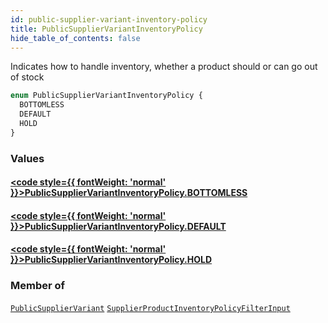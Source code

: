 ```yaml
---
id: public-supplier-variant-inventory-policy
title: PublicSupplierVariantInventoryPolicy
hide_table_of_contents: false
---
```








Indicates how to handle inventory, whether a product should or can go out of stock

```graphql
enum PublicSupplierVariantInventoryPolicy {
  BOTTOMLESS
  DEFAULT
  HOLD
}
```


### Values

#### [<code style={{ fontWeight: 'normal' }}>PublicSupplierVariantInventoryPolicy.<b>BOTTOMLESS</b></code>](#) 
> 
> 

#### [<code style={{ fontWeight: 'normal' }}>PublicSupplierVariantInventoryPolicy.<b>DEFAULT</b></code>](#) 
> 
> 

#### [<code style={{ fontWeight: 'normal' }}>PublicSupplierVariantInventoryPolicy.<b>HOLD</b></code>](#) 
> 
> 



### Member of

[`PublicSupplierVariant`](/demand/api/graphql-admin/reference/objects/public-supplier-variant)  <Badge class="secondary" text="object"/><Bullet />[`SupplierProductInventoryPolicyFilterInput`](/demand/api/graphql-admin/reference/inputs/supplier-product-inventory-policy-filter-input)  <Badge class="secondary" text="input"/>



